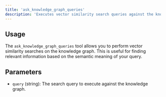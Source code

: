 ```yaml
---
title: 'ask_knowledge_graph_queries'
description: 'Executes vector similarity search queries against the knowledge graph to obtain relevant information.'
---
```


## Usage

The `ask_knowledge_graph_queries` tool allows you to perform vector similarity searches on the knowledge graph. This is useful for finding relevant information based on the semantic meaning of your query.

## Parameters

- `query` (string): The search query to execute against the knowledge graph.

